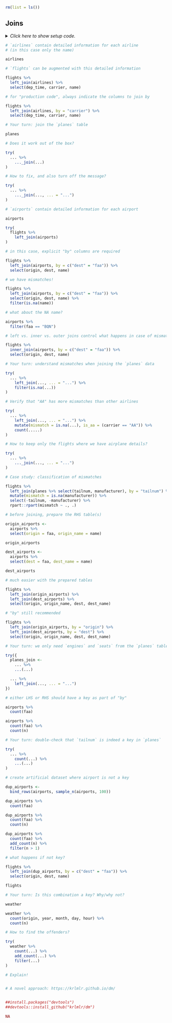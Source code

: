 ```r
rm(list = ls())
```


## Joins

<details><summary>*Click here to show setup code.*</summary>
```r
### Joins

```
```r
library(tidyverse)
library(nycflights13)

library(here)

library(conflicted)
conflict_prefer("filter", "dplyr")
conflict_prefer("lag", "dplyr")
```
</details>


```r
# `airlines` contain detailed information for each airline
# (in this case only the name)
```
```r
airlines
```


```r
# `flights` can be augmented with this detailed information
```
```r
flights %>%
  left_join(airlines) %>%
  select(dep_time, carrier, name)
```


```r
# for "production code", always indicate the columns to join by
```
```r
flights %>%
  left_join(airlines, by = "carrier") %>%
  select(dep_time, carrier, name)
```


```r
# Your turn: join the `planes` table
```
```r
planes
```


```r
# Does it work out of the box?
```
```r
try(
  ... %>%
    ..._join(...)
)
```


```r
# How to fix, and also turn off the message?
```
```r
try(
  ... %>%
    ..._join(..., ... = "...")
)
```


```r
# `airports` contain detailed information for each airport
```
```r
airports

try(
  flights %>%
    left_join(airports)
)
```


```r
# in this case, explicit "by" columns are required
```
```r
flights %>%
  left_join(airports, by = c("dest" = "faa")) %>%
  select(origin, dest, name)
```


```r
# we have mismatches!
```
```r
flights %>%
  left_join(airports, by = c("dest" = "faa")) %>%
  select(origin, dest, name) %>%
  filter(is.na(name))
```


```r
# what about the NA name?
```
```r
airports %>%
  filter(faa == "BQN")
```


```r
# left vs. inner vs. outer joins control what happens in case of mismatches
```
```r
flights %>%
  inner_join(airports, by = c("dest" = "faa")) %>%
  select(origin, dest, name)
```


```r
# Your turn: understand mismatches when joining the `planes` data
```
```r
try(
  ... %>%
    left_join(..., ... = "...") %>%
    filter(is.na(...))
)
```


```r
# Verify that "AA" has more mismatches than other airlines
```
```r
try(
  ... %>%
    left_join(..., ... = "...") %>%
    mutate(mismatch = is.na(...), is_aa = (carrier == "AA")) %>%
    count(.....)
)
```


```r
# How to keep only the flights where we have airplane details?
```
```r
try(
  ... %>%
    ..._join(..., ... = "...")
)
```


```r
# Case study: classification of mismatches
```
```r
flights %>%
  left_join(planes %>% select(tailnum, manufacturer), by = "tailnum") %>%
  mutate(mismatch = is.na(manufacturer)) %>%
  select(-tailnum, -manufacturer) %>%
  rpart::rpart(mismatch ~ ., .)
```


```r
# before joining, prepare the RHS table(s)
```
```r
origin_airports <-
  airports %>%
  select(origin = faa, origin_name = name)

origin_airports

dest_airports <-
  airports %>%
  select(dest = faa, dest_name = name)

dest_airports
```


```r
# much easier with the prepared tables
```
```r
flights %>%
  left_join(origin_airports) %>%
  left_join(dest_airports) %>%
  select(origin, origin_name, dest, dest_name)
```


```r
# "by" still recommended
```
```r
flights %>%
  left_join(origin_airports, by = "origin") %>%
  left_join(dest_airports, by = "dest") %>%
  select(origin, origin_name, dest, dest_name)
```


```r
# Your turn: we only need `engines` and `seats` from the `planes` table
```
```r
try({
  planes_join <-
    ... %>%
    ...(...)

  ... %>%
    left_join(..., ... = "...")
})
```


```r
# either LHS or RHS should have a key as part of "by"
```
```r
airports %>%
  count(faa)

airports %>%
  count(faa) %>%
  count(n)
```


```r
# Your turn: double-check that `tailnum` is indeed a key in `planes`
```
```r
try(
  ... %>%
    count(...) %>%
    ...(...)
)
```


```r
# create artificial dataset where airport is not a key
```
```r
dup_airports <-
  bind_rows(airports, sample_n(airports, 100))

dup_airports %>%
  count(faa)

dup_airports %>%
  count(faa) %>%
  count(n)

dup_airports %>%
  count(faa) %>%
  add_count(n) %>%
  filter(n > 1)
```


```r
# what happens if not key?
```
```r
flights %>%
  left_join(dup_airports, by = c("dest" = "faa")) %>%
  select(origin, dest, name)

flights
```


```r
# Your turn: Is this combination a key? Why/why not?
```
```r
weather

weather %>%
  count(origin, year, month, day, hour) %>%
  count(n)
```


```r
# How to find the offenders?
```
```r
try(
  weather %>%
    count(...) %>%
    add_count(...) %>%
    filter(...)
)
```


```r
# Explain!
```
```r

```


```r
# A novel approach: https://krlmlr.github.io/dm/
```
```r

```


```r
##install.packages("devtools")
##devtools::install_github("krlmlr/dm")
```
```r
NA
```
